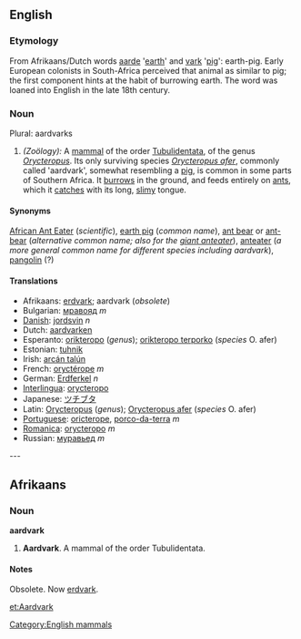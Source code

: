 ==English==

===Etymology===
From Afrikaans/Dutch words [[aarde]] '[[earth]]' and [[vark]] '[[pig]]': earth-pig. Early European colonists in South-Africa perceived that animal as similar to pig; the first component hints at the habit of burrowing earth. The word was loaned into English in the late 18th century.

===Noun===
Plural: aardvarks
#''(Zoölogy):'' A  [[mammal]] of the order [[Tubulidentata]], of the genus ''[[Orycteropus]]''. Its only surviving species ''[[Orycteropus afer]]'', commonly called 'aardvark', somewhat resembling a [[pig]], is common in some parts of Southern Africa. It [[burrows]] in the ground, and feeds entirely on [[ant]]s, which it [[catches]] with its long, [[slimy]] tongue.

====Synonyms====
[[African Ant Eater]] (''scientific''), [[earth pig]] (''common name''), [[ant bear]] or [[ant-bear]] (''alternative common name; also for the [[giant anteater]]''), [[anteater]] (''a more general common name for different species including aardvark''), [[pangolin]] (?)

====Translations====
*Afrikaans: [[erdvark]]; aardvark (''obsolete'')
*Bulgarian: [[мравояд]] ''m''
*[[Danish]]: [[jordsvin]] ''n''
*Dutch: [[aardvarken]]
*Esperanto: [[orikteropo]] (''genus''); [[orikteropo terporko]] (''species'' O. afer)
*Estonian: [[tuhnik]]
*Irish: [[arcán talún]]
*French: [[oryctérope]] ''m''
*German: [[Erdferkel]] ''n''
*[[Interlingua]]: [[orycteropo]]
*Japanese: [[ツチブタ]]
*Latin: [[Orycteropus]] (''genus''); [[Orycteropus afer]] (''species'' O. afer) 
*[[Portuguese]]: [[oricterope]], [[porco-da-terra]] ''m''
*[[Romanica]]: [[orycteropo]] ''m''
*Russian: [[муравьед]] ''m''



---

==Afrikaans==

===Noun===
'''aardvark'''
# '''Aardvark'''. A mammal of the order Tubulidentata. 

====Notes====
Obsolete. Now [[erdvark]].

[[Category:English mammals]]

[[et:Aardvark]]